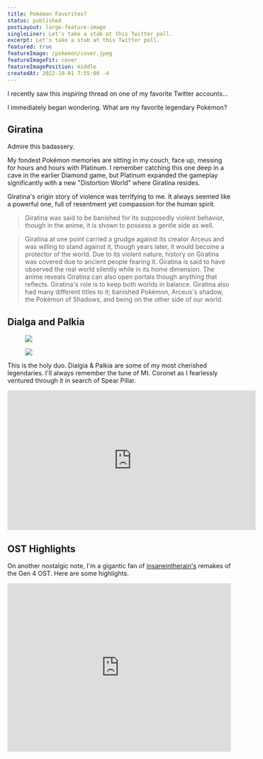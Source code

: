 ```yaml
---
title: Pokémon Favorites?
status: published
postLayout: large-feature-image
singleLiner: Let's take a stab at this Twitter poll.
excerpt: Let's take a stab at this Twitter poll.
featured: true
featureImage: /pokemon/cover.jpeg
featureImageFit: cover
featureImagePosition: middle
createdAt: 2022-10-01 7:55:00 -4
---
```


I recently saw this _inspiring_ thread on one of my favorite Twitter accounts...

<Tweet tweetId="1575206671474753536" alt="Okay, okay. Hear me out." />

I immediately began wondering. What are my favorite legendary Pokémon?

## Giratina

<div className="text-base lg:my-24 lg:scale-110">
	<ImageFigure
		layout="responsive"
		className="p-24"
		src="/pokemon/giratina.png"
		objectFit="contain"
		alt="Origin Form Giratina"
	/>
</div>

Admire this badassery.

My fondest Pokémon memories are sitting in my couch, face up, messing for hours and hours with Platinum. I remember catching this one deep in a cave in the earlier Diamond game, but Platinum expanded the gameplay significantly with a new "Distortion World" where Giratina resides.

Giratina's origin story of violence was terrifying to me. It always seemed like a powerful one, full of resentment yet compassion for the human spirit.

> Giratina was said to be banished for its supposedly violent behavior, though in the anime, it is shown to possess a gentle side as well.

> Giratina at one point carried a grudge against its creator Arceus and was willing to stand against it, though years later, it would become a protector of the world. Due to its violent nature, history on Giratina was covered due to ancient people fearing it. Giratina is said to have observed the real world silently while in its home dimension. The anime reveals Giratina can also open portals though anything that reflects. Giratina's role is to keep both worlds in balance. Giratina also had many different titles to it; banished Pokémon, Arceus's shadow, the Pokémon of Shadows, and being on the other side of our world.

## Dialga and Palkia

<div className="grid grid-cols-1 gap-8 text-base sm:grid-cols-2 lg:my-12 lg:scale-110">
	<Figure className="aspect-square p-6" alt="Dialga">
		<Image src="/pokemon/dialga.webp" objectFit="contain" />
	</Figure>
    <Figure className="aspect-square p-6" alt="Palkia">
    	<Image src="/pokemon/palkia.png" objectFit="contain" />
    </Figure>

</div>

This is the holy duo. Dialgia & Palkia are some of my most cherished legendaries. I'll always remember the tune of Mt. Coronet as I fearlessly ventured through it in search of Spear Pillar.

<div className="yt-embed my-12">
	<iframe
		width="560"
		height="315"
		src="https://www.youtube.com/embed/zxefJ7-0c54"
		title="YouTube video player"
		allow="accelerometer; autoplay; clipboard-write; encrypted-media; gyroscope; picture-in-picture"
		frameBorder="0"
		allowFullScreen
	></iframe>
</div>

## OST Highlights

On another nostalgic note, I'm a gigantic fan of [insaneintherain's]() remakes of the Gen 4 OST. Here are some highlights.

<iframe
	style={{ borderRadius: 12 }}
	src="https://open.spotify.com/embed/track/6y13bVAcIU7vw2BB2AClfO?utm_source=generator"
	width="100%"
	height="380"
	frameBorder="0"
	allowFullScreen
	allow="autoplay; clipboard-write; encrypted-media; fullscreen; picture-in-picture"
></iframe>
